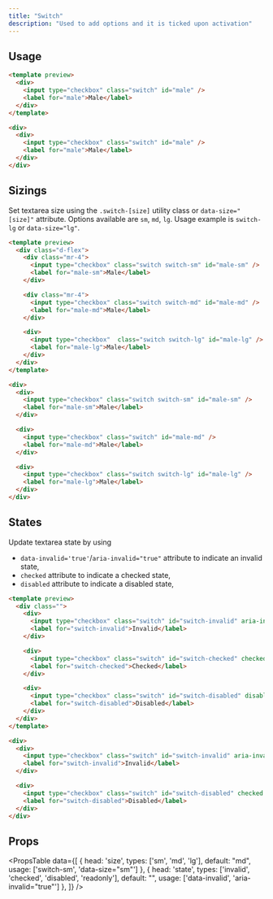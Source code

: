 ```yaml
---
title: "Switch"
description: "Used to add options and it is ticked upon activation"
---
```


## Usage

```html
<template preview>
  <div>
    <input type="checkbox" class="switch" id="male" />
    <label for="male">Male</label>
  </div>
</template>

<div>
  <div>
    <input type="checkbox" class="switch" id="male" />
    <label for="male">Male</label>
  </div>
</div>
```

## Sizings
Set textarea size using the `.switch-[size]` utility class or `data-size="[size]"` attribute. Options available are `sm`, `md`, `lg`. Usage example is `switch-lg` or `data-size="lg"`.

```html
<template preview>
  <div class="d-flex">
    <div class="mr-4">
      <input type="checkbox" class="switch switch-sm" id="male-sm" />
      <label for="male-sm">Male</label>
    </div>

    <div class="mr-4">
      <input type="checkbox" class="switch switch-md" id="male-md" />
      <label for="male-md">Male</label>
    </div>

    <div>
      <input type="checkbox"  class="switch switch-lg" id="male-lg" />
      <label for="male-lg">Male</label>
    </div>
  </div>
</template>

<div>
  <div>
    <input type="checkbox" class="switch switch-sm" id="male-sm" />
    <label for="male-sm">Male</label>
  </div>

  <div>
    <input type="checkbox" class="switch" id="male-md" />
    <label for="male-md">Male</label>
  </div>

  <div>
    <input type="checkbox" class="switch switch-lg" id="male-lg" />
    <label for="male-lg">Male</label>
  </div>
</div>
```

## States
Update textarea state by using 
 - `data-invalid='true'`/`aria-invalid="true"` attribute to indicate an invalid state, 
 - `checked` attribute to indicate a checked state,
 - `disabled` attribute to indicate a disabled state,

```html
<template preview>
  <div class="">
    <div>
      <input type="checkbox" class="switch" id="switch-invalid" aria-invalid="true" />
      <label for="switch-invalid">Invalid</label>
    </div>

    <div>
      <input type="checkbox" class="switch" id="switch-checked" checked />
      <label for="switch-checked">Checked</label>
    </div>

    <div>
      <input type="checkbox" class="switch" id="switch-disabled" disabled />
      <label for="switch-disabled">Disabled</label>
    </div>
  </div>
</template>

<div>
  <div>
    <input type="checkbox" class="switch" id="switch-invalid" aria-invalid="true" />
    <label for="switch-invalid">Invalid</label>
  </div>

  <div>
    <input type="checkbox" class="switch" id="switch-disabled" checked disabled />
    <label for="switch-disabled">Disabled</label>
  </div>
</div>
```

## Props

<PropsTable 
  data={[
    {
      head: 'size',
      types: ['sm', 'md', 'lg'],
      default: "md",
      usage: ['switch-sm', 'data-size="sm"']
    },
    {
      head: 'state',
      types: ['invalid', 'checked', 'disabled', 'readonly'],
      default: "",
      usage: ['data-invalid', 'aria-invalid="true"']
    },
  ]}
/>